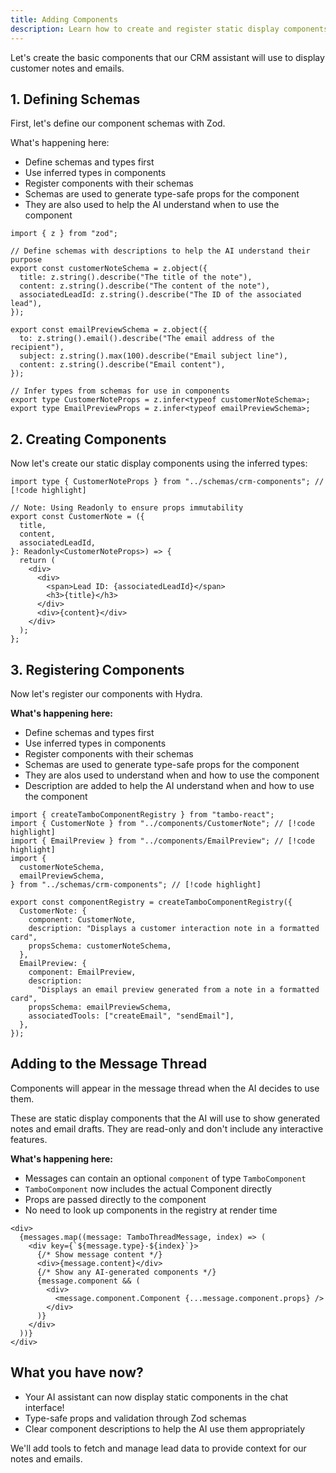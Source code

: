 ```yaml
---
title: Adding Components
description: Learn how to create and register static display components with tambo.
---
```


Let's create the basic components that our CRM assistant will use to display customer notes and emails.

## 1. Defining Schemas

First, let's define our component schemas with Zod.

What's happening here:

- Define schemas and types first
- Use inferred types in components
- Register components with their schemas
- Schemas are used to generate type-safe props for the component
- They are also used to help the AI understand when to use the component

```tsx title="src/schemas/crm-components.ts"
import { z } from "zod";

// Define schemas with descriptions to help the AI understand their purpose
export const customerNoteSchema = z.object({
  title: z.string().describe("The title of the note"),
  content: z.string().describe("The content of the note"),
  associatedLeadId: z.string().describe("The ID of the associated lead"),
});

export const emailPreviewSchema = z.object({
  to: z.string().email().describe("The email address of the recipient"),
  subject: z.string().max(100).describe("Email subject line"),
  content: z.string().describe("Email content"),
});

// Infer types from schemas for use in components
export type CustomerNoteProps = z.infer<typeof customerNoteSchema>;
export type EmailPreviewProps = z.infer<typeof emailPreviewSchema>;
```

## 2. Creating Components

Now let's create our static display components using the inferred types:

```tsx title="src/components/CustomerNote.tsx"
import type { CustomerNoteProps } from "../schemas/crm-components"; // [!code highlight]

// Note: Using Readonly to ensure props immutability
export const CustomerNote = ({
  title,
  content,
  associatedLeadId,
}: Readonly<CustomerNoteProps>) => {
  return (
    <div>
      <div>
        <span>Lead ID: {associatedLeadId}</span>
        <h3>{title}</h3>
      </div>
      <div>{content}</div>
    </div>
  );
};
```

## 3. Registering Components

Now let's register our components with Hydra.

**What's happening here:**

- Define schemas and types first
- Use inferred types in components
- Register components with their schemas
- Schemas are used to generate type-safe props for the component
- They are alos used to understand when and how to use the component
- Description are added to help the AI understand when and how to use the component

```tsx title="src/config/tamboConfig.ts"
import { createTamboComponentRegistry } from "tambo-react";
import { CustomerNote } from "../components/CustomerNote"; // [!code highlight]
import { EmailPreview } from "../components/EmailPreview"; // [!code highlight]
import {
  customerNoteSchema,
  emailPreviewSchema,
} from "../schemas/crm-components"; // [!code highlight]

export const componentRegistry = createTamboComponentRegistry({
  CustomerNote: {
    component: CustomerNote,
    description: "Displays a customer interaction note in a formatted card",
    propsSchema: customerNoteSchema,
  },
  EmailPreview: {
    component: EmailPreview,
    description:
      "Displays an email preview generated from a note in a formatted card",
    propsSchema: emailPreviewSchema,
    associatedTools: ["createEmail", "sendEmail"],
  },
});
```

## Adding to the Message Thread

Components will appear in the message thread when the AI decides to use them.

<Callout>
  These are static display components that the AI will use to show generated
  notes and email drafts. They are read-only and don't include any interactive
  features.
</Callout>

**What's happening here:**

- Messages can contain an optional `component` of type `TamboComponent`
- `TamboComponent` now includes the actual Component directly
- Props are passed directly to the component
- No need to look up components in the registry at render time

```tsx title="src/components/CrmChatThread.tsx"
<div>
  {messages.map((message: TamboThreadMessage, index) => (
    <div key={`${message.type}-${index}`}>
      {/* Show message content */}
      <div>{message.content}</div>
      {/* Show any AI-generated components */}
      {message.component && (
        <div>
          <message.component.Component {...message.component.props} />
        </div>
      )}
    </div>
  ))}
</div>
```

## What you have now?

- Your AI assistant can now display static components in the chat interface!
- Type-safe props and validation through Zod schemas
- Clear component descriptions to help the AI use them appropriately

<Callout title="Next Step">
  We'll add tools to fetch and manage lead data to provide context for our notes
  and emails.
</Callout>
